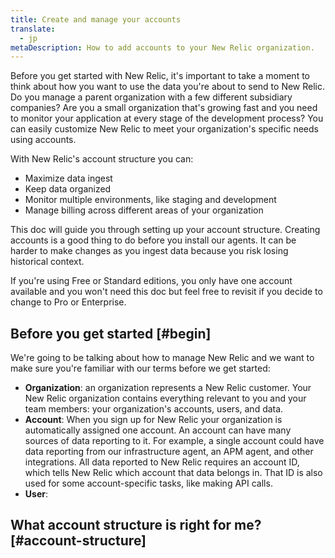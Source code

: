 ```yaml
---
title: Create and manage your accounts
translate:
  - jp
metaDescription: How to add accounts to your New Relic organization. 
---
```


Before you get started with New Relic, it's important to take a moment to think about how you want to use the data you're about to send to New Relic. Do you manage a parent organization with a few different subsidiary companies? Are you a small organization that's growing fast and you need to monitor your application at every stage of the development process?  You can easily customize New Relic to meet your organization's specific needs using accounts. 

With New Relic's account structure you can:

* Maximize data ingest
* Keep data organized 
* Monitor multiple environments, like staging and development
* Manage billing across different areas of your organization

This doc will guide you through setting up your account structure. Creating accounts is a good thing to do before you install our agents. It can be harder to make changes as you ingest data because you risk losing historical context.

If you're using Free or Standard editions, you only have one account available and you won't need this doc but feel free to revisit if you decide to change to Pro or Enterprise.

## Before you get started [#begin]

We're going to be talking about how to manage New Relic and we want to make sure you're familiar with our terms before we get started:

* **Organization**:  an organization represents a New Relic customer. Your New Relic organization contains everything relevant to you and your team members: your organization's accounts, users, and data.
* **Account**: When you sign up for New Relic your organization is automatically assigned one account. An account can have many sources of data reporting to it. For example, a single account could have data reporting from our infrastructure agent, an APM agent, and other integrations. All data reported to New Relic requires an account ID, which tells New Relic which account that data belongs in. That ID is also used for some account-specific tasks, like making API calls.
* **User**: 

## What account structure is right for me? [#account-structure]


